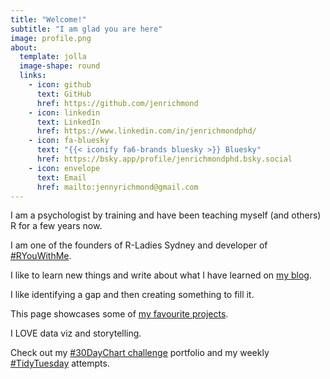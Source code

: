 ```yaml
---
title: "Welcome!"
subtitle: "I am glad you are here"
image: profile.png
about:
  template: jolla
  image-shape: round
  links:
    - icon: github
      text: GitHub
      href: https://github.com/jenrichmond
    - icon: linkedin 
      text: LinkedIn
      href: https://www.linkedin.com/in/jenrichmondphd/
    - icon: fa-bluesky
      text: "{{< iconify fa6-brands bluesky >}} Bluesky" 
      href: https://bsky.app/profile/jenrichmondphd.bsky.social
    - icon: envelope
      text: Email
      href: mailto:jennyrichmond@gmail.com
---
```


I am a psychologist by training and have been teaching myself (and others) R for a few years now. 

I am one of the founders of R-Ladies Sydney and developer of [#RYouWithMe](https://rladiessydney.org/courses/). 

I like to learn new things and write about what I have learned on [my blog](https://jenrichmond.github.io/posts.html). 

I like identifying a gap and then creating something to fill it. 

This page showcases some of [my favourite projects](https://jenrichmond.github.io/projects.html).

I LOVE data viz and storytelling. 

Check out my [#30DayChart challenge](https://jenrichmond.github.io/charts_30day.html) portfolio and my weekly [#TidyTuesday](https://jenrichmond.github.io/charts_tidytuesday.html) attempts. 



